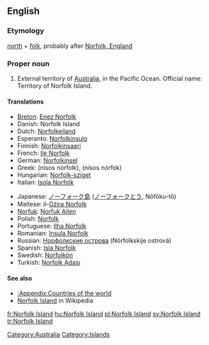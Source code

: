 ==English==
{{wikipedia}}

===Etymology===
[[north]] + [[folk]], probably after [[w:Norfolk, England|Norfolk, England]]

===Proper noun===
{{en-proper noun|sg=[[Norfolk]] [[island|Island]]}}

# External territory of [[Australia]], in the Pacific Ocean. Official name: Territory of Norfolk Island.

====Translations====
{{top}}
*[[Breton]]: [[Enez Norfolk]]
*Danish: Norfolk Island
*Dutch: [[Norfolkeiland]]
*Esperanto: [[Norfolkinsulo]]
*Finnish: [[Norfolkinsaari]]
*French: [[Ile Norfolk]]
*German: [[Norfolkinsel]]
*Greek: {{t|el|Νήσος Νόρφολκ|f|}} (nísos nórfolk), {{t|el|Νήσος Νόρφοκ|f|}} (nísos nórfok)
*Hungarian: [[Norfolk-sziget]]
*Italian: [[Isola Norfolk]]
{{mid}}
*Japanese: [[ノーフォーク島]] ([[ノーフォーク]][[とう]], Nōfōku-tō)
*Maltese: il-[[Gżira Norfolk]]
*[[Norfuk]]: [[Norfuk Ailen]]
*Polish: [[Norfolk]]
*Portuguese: [[Ilha Norfolk]]
*Romanian: [[Insula Norfolk]]
*Russian: [[Норфолкские острова]] (Nórfolkskije ostrová)
*Spanish: [[Isla Norfolk]]
*Swedish: [[Norfolkön]]
*Turkish: [[Norfolk Adası]]
{{bottom}}

====See also====
*[[:Appendix:Countries of the world]]
*[[w:Norfolk Island|Norfolk Island]] in Wikipedia

[[Category:Australia]]
[[Category:Islands]]

[[fr:Norfolk Island]]
[[hu:Norfolk Island]]
[[pl:Norfolk Island]]
[[sv:Norfolk Island]]
[[tr:Norfolk Island]]